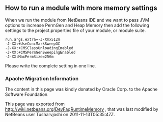 <!--

    Licensed to the Apache Software Foundation (ASF) under one
    or more contributor license agreements.  See the NOTICE file
    distributed with this work for additional information
    regarding copyright ownership.  The ASF licenses this file
    to you under the Apache License, Version 2.0 (the
    "License"); you may not use this file except in compliance
    with the License.  You may obtain a copy of the License at

      http://www.apache.org/licenses/LICENSE-2.0

    Unless required by applicable law or agreed to in writing,
    software distributed under the License is distributed on an
    "AS IS" BASIS, WITHOUT WARRANTIES OR CONDITIONS OF ANY
    KIND, either express or implied.  See the License for the
    specific language governing permissions and limitations
    under the License.

-->
==How to run a module with more memory settings==

When we run the module from NetBeans IDE and we want to pass JVM options to increase PermGen and Heap Memory then add the following settings to the project.properties file of your module, or module suite.

 run.args.extra=-J-Xmx512m 
 -J-XX:+UseConcMarkSweepGC 
 -J-XX:+CMSClassUnloadingEnabled 
 -J-XX:+CMSPermGenSweepingEnabled
 -J-XX:MaxPermSize=256m

Please write the complete setting in one line.

===Apache Migration Information===

The content in this page was kindly donated by Oracle Corp. to the
Apache Software Foundation.

This page was exported from http://wiki.netbeans.org/DevFaqRuntimeMemory , 
that was last modified by NetBeans user Tusharvjoshi 
on 2011-11-13T05:35:47Z.

